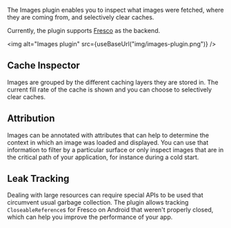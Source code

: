 
The Images plugin enables you to inspect what images were fetched, where they are coming from, and selectively clear caches.

Currently, the plugin supports [Fresco](https://github.com/facebook/fresco/) as the backend.

<img alt="Images plugin" src={useBaseUrl("img/images-plugin.png")} />

## Cache Inspector

Images are grouped by the different caching layers they are stored in. The current fill rate of the cache is shown and you can choose to selectively clear caches.

## Attribution

Images can be annotated with attributes that can help to determine the context in which an image was loaded and displayed. You can use that information to filter by a particular surface or only inspect images that are in the critical path of your application, for instance during a cold start.

## Leak Tracking

Dealing with large resources can require special APIs to be used that circumvent usual garbage collection. The plugin allows tracking `CloseableReference`s for Fresco on Android that weren't properly closed, which can help you improve the performance of your app.
